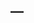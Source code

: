 ---
---

<link rel="stylesheet" href="styles.css" type="text/css">

<object data="pdfs/Holliday_CV.pdf" type="application/pdf" width="100%" height="1000">
<embed src="pdfs/Holliday_CV.pdf" type="application/pdf" width="100%" height="1000"/>
</object>